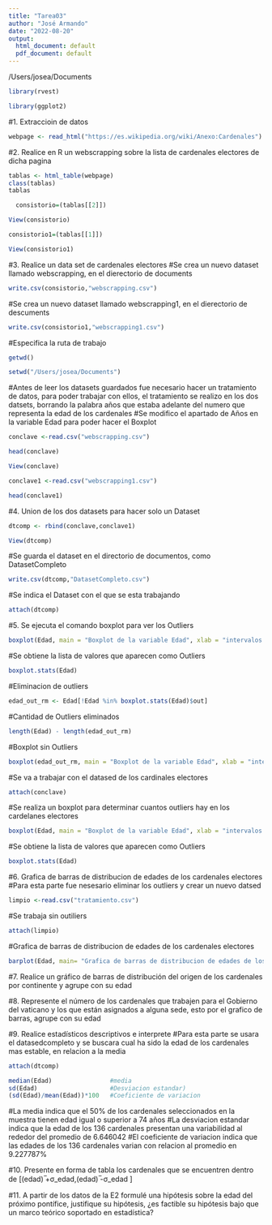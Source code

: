 ---
title: "Tarea03"
author: "José Armando"
date: "2022-08-20"
output:
  html_document: default
  pdf_document: default
---


/Users/josea/Documents

```{r}
library(rvest)
```
```{r}
library(ggplot2)
```

#1. Extraccioin de datos 
```{r}
webpage <- read_html("https://es.wikipedia.org/wiki/Anexo:Cardenales")
```

#2.	Realice en R un webscrapping sobre la lista de cardenales electores de dicha pagina
```{r}
tablas <- html_table(webpage) 
class(tablas)
tablas
```


```{r}
  consistorio=(tablas[[2]])

```

```{r}
View(consistorio)
```

```{r}
consistorio1=(tablas[[1]])

```

```{r}
View(consistorio1)
```
#3.	Realice un data set de cardenales electores
#Se crea un nuevo dataset llamado webscrapping, en el dierectorio de documents
```{r}
write.csv(consistorio,"webscrapping.csv")
```

#Se crea un nuevo dataset llamado webscrapping1, en el dierectorio de descuments
```{r}
write.csv(consistorio1,"webscrapping1.csv")
```

#Especifica la ruta de trabajo
```{r}
getwd()
```
```{r}
setwd("/Users/josea/Documents")
```

#Antes de leer los datasets guardados fue necesario hacer un tratamiento de datos, para poder trabajar con ellos, el tratamiento se realizo en los dos datsets, borrando la palabra años que estaba adelante del numero que representa la edad de los cardenales
#Se modifico el apartado de Años en la variable Edad para poder hacer el Boxplot
```{r}
conclave <-read.csv("webscrapping.csv")
```

```{r}
head(conclave)
```
```{r}
View(conclave)
```


```{r}
conclave1 <-read.csv("webscrapping1.csv")
```

```{r}
head(conclave1)
```
#4.   Union de los dos datasets para hacer solo un Dataset
```{r}
dtcomp <- rbind(conclave,conclave1)
```

```{r}
View(dtcomp)
```

#Se guarda el dataset en el directorio de documentos, como DatasetCompleto 
```{r}
write.csv(dtcomp,"DatasetCompleto.csv")
```

#Se indica el Dataset con el que se esta trabajando
```{r}
attach(dtcomp)
```
#5.  Se ejecuta el comando boxplot para ver los Outliers
```{r}
boxplot(Edad, main = "Boxplot de la variable Edad", xlab = "intervalos de edades", ylab = "Edad de los Cardinales", horizontal = T, col="Red")
```

#Se obtiene la lista de valores que aparecen como Outliers
```{r}
boxplot.stats(Edad)
```

#Eliminacion de outliers
```{r}
edad_out_rm <- Edad[!Edad %in% boxplot.stats(Edad)$out]
```

#Cantidad de Outliers eliminados
```{r}
length(Edad) - length(edad_out_rm)
```
#Boxplot sin Outliers
```{r}
boxplot(edad_out_rm, main = "Boxplot de la variable Edad", xlab = "intervalos de edades", ylab = "Edad de los Cardinales", horizontal = T, col="Green")
```
#Se va a trabajar con el datased de los cardinales electores
```{r}
attach(conclave)
```

#Se realiza un boxplot para determinar cuantos outliers hay en los cardelanes electores
```{r}
boxplot(Edad, main = "Boxplot de la variable Edad", xlab = "intervalos de edades", ylab = "Edad de los Cardinales", horizontal = T, col="Blue" )
```
#Se obtiene la lista de valores que aparecen como Outliers
```{r}
boxplot.stats(Edad)
```
#6.  Grafica de barras de distribucion de edades de los cardenales electores
#Para esta parte fue nesesario eliminar los outliers y crear un nuevo datsed 
```{r}
limpio <-read.csv("tratamiento.csv")
```

#Se trabaja sin outiliers
```{r}
attach(limpio)
```
#Grafica de barras de distribucion de edades de los cardenales electores
```{r}
barplot(Edad, main= "Grafica de barras de distribucion de edades de los cardenales electores", horiz = F,las=1, xlim=c(0, 80), col= "Blue", ylab = "Intervalos de edades", xlab ="nombre de los cardinales", names.arg = Nombre)
```
#7.  Realice un gráfico de barras de distribución del origen de los cardenales por continente y agrupe con su edad


#8.  Represente el número de los cardenales que trabajen para el Gobierno del vaticano y los que están asignados a alguna sede, esto por el grafico de barras, agrupe con su edad


#9.  Realice estadísticos descriptivos e interprete
#Para esta parte se usara el datasedcompleto y se buscara cual ha sido la edad de los cardenales mas estable, en relacion a la media 
```{r}
attach(dtcomp)
```
```{r} 
median(Edad)                #media
sd(Edad)                    #Desviacion estandar)
(sd(Edad)/mean(Edad))*100   #Coeficiente de variacion
```
#La media indica que el 50% de los cardenales seleccionados en la muestra tienen edad igual o superior a 74 años
#La desviacion estandar indica que la edad de los 136 cardenales presentan una variabilidad al rededor del promedio de 6.646042 
#El coeficiente de variacion indica que las edades de los 136 cardenales varian con relacion al promedio en 9.227787%

#10. 	Presente en forma de tabla los cardenales que se encuentren dentro de [(edad) ̅+σ_edad,(edad) ̅-σ_edad ]


#11.	A partir de los datos de la E2 formulé una hipótesis sobre la edad del próximo pontífice, justifique su hipótesis, ¿es factible su hipótesis bajo que un marco teórico soportado en estadística?

